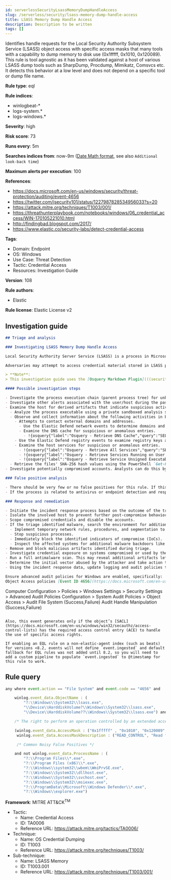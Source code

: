 ```yaml
---
id: serverlessSecurityLsassMemoryDumpHandleAccess
slug: /serverless/security/lsass-memory-dump-handle-access
title: LSASS Memory Dump Handle Access
description: Description to be written
tags: []
---
```


<div id="lsass-memory-dump-handle-access"></div>

Identifies handle requests for the Local Security Authority Subsystem Service (LSASS) object access with specific access masks that many tools with a capability to dump memory to disk use (0x1fffff, 0x1010, 0x120089). This rule is tool agnostic as it has been validated against a host of various LSASS dump tools such as SharpDump, Procdump, Mimikatz, Comsvcs etc. It detects this behavior at a low level and does not depend on a specific tool or dump file name.

**Rule type**: eql

**Rule indices**:

* winlogbeat-*
* logs-system.*
* logs-windows.*

**Severity**: high

**Risk score**: 73

**Runs every**: 5m

**Searches indices from**: now-9m ([Date Math format](((ref))/common-options.html#date-math), see also <DocLink id="serverlessSecurityRulesUiCreate" section="set-the-rules-schedule">`Additional look-back time`</DocLink>)

**Maximum alerts per execution**: 100

**References**:

* https://docs.microsoft.com/en-us/windows/security/threat-protection/auditing/event-4656
* https://twitter.com/jsecurity101/status/1227987828534956033?s=20
* https://attack.mitre.org/techniques/T1003/001/
* https://threathunterplaybook.com/notebooks/windows/06_credential_access/WIN-170105221010.html
* http://findingbad.blogspot.com/2017/
* https://www.elastic.co/security-labs/detect-credential-access

**Tags**:

* Domain: Endpoint
* OS: Windows
* Use Case: Threat Detection
* Tactic: Credential Access
* Resources: Investigation Guide

**Version**: 108

**Rule authors**:

* Elastic

**Rule license**: Elastic License v2

## Investigation guide

```markdown
## Triage and analysis

### Investigating LSASS Memory Dump Handle Access

Local Security Authority Server Service (LSASS) is a process in Microsoft Windows operating systems that is responsible for enforcing security policy on the system. It verifies users logging on to a Windows computer or server, handles password changes, and creates access tokens.

Adversaries may attempt to access credential material stored in LSASS process memory. After a user logs on, the system generates and stores a variety of credential materials in LSASS process memory. This is meant to facilitate single sign-on (SSO) ensuring a user isn’t prompted each time resource access is requested. These credential materials can be harvested by an adversary using administrative user or SYSTEM privileges to conduct lateral movement using [alternate authentication material](https://attack.mitre.org/techniques/T1550/).

> **Note**:
> This investigation guide uses the [Osquery Markdown Plugin](((security-guide))/invest-guide-run-osquery.html) introduced in Elastic Stack version 8.5.0. Older Elastic Stack versions will display unrendered Markdown in this guide.

#### Possible investigation steps

- Investigate the process execution chain (parent process tree) for unknown processes. Examine their executable files for prevalence, whether they are located in expected locations, and if they are signed with valid digital signatures.
- Investigate other alerts associated with the user/host during the past 48 hours.
- Examine the host for derived artifacts that indicate suspicious activities:
  - Analyze the process executable using a private sandboxed analysis system.
  - Observe and collect information about the following activities in both the sandbox and the alert subject host:
    - Attempts to contact external domains and addresses.
      - Use the Elastic Defend network events to determine domains and addresses contacted by the subject process by filtering by the process' `process.entity_id`.
      - Examine the DNS cache for suspicious or anomalous entries.
        - !{osquery{"label":"Osquery - Retrieve DNS Cache","query":"SELECT * FROM dns_cache"}}
    - Use the Elastic Defend registry events to examine registry keys accessed, modified, or created by the related processes in the process tree.
    - Examine the host services for suspicious or anomalous entries.
      - !{osquery{"label":"Osquery - Retrieve All Services","query":"SELECT description, display_name, name, path, pid, service_type, start_type, status, user_account FROM services"}}
      - !{osquery{"label":"Osquery - Retrieve Services Running on User Accounts","query":"SELECT description, display_name, name, path, pid, service_type, start_type, status, user_account FROM services WHERE\nNOT (user_account LIKE '%LocalSystem' OR user_account LIKE '%LocalService' OR user_account LIKE '%NetworkService' OR\nuser_account == null)\n"}}
      - !{osquery{"label":"Osquery - Retrieve Service Unsigned Executables with Virustotal Link","query":"SELECT concat('https://www.virustotal.com/gui/file/', sha1) AS VtLink, name, description, start_type, status, pid,\nservices.path FROM services JOIN authenticode ON services.path = authenticode.path OR services.module_path =\nauthenticode.path JOIN hash ON services.path = hash.path WHERE authenticode.result != 'trusted'\n"}}
  - Retrieve the files' SHA-256 hash values using the PowerShell `Get-FileHash` cmdlet and search for the existence and reputation of the hashes in resources like VirusTotal, Hybrid-Analysis, CISCO Talos, Any.run, etc.
- Investigate potentially compromised accounts. Analysts can do this by searching for login events (for example, 4624) to the target host after the registry modification.

### False positive analysis

- There should be very few or no false positives for this rule. If this activity is expected or noisy in your environment, consider adding exceptions — preferably with a combination of user and command line conditions.
- If the process is related to antivirus or endpoint detection and response solutions, validate that it is installed on the correct path and signed with the company's valid digital signature.

### Response and remediation

- Initiate the incident response process based on the outcome of the triage.
- Isolate the involved host to prevent further post-compromise behavior.
- Scope compromised credentials and disable the accounts.
- If the triage identified malware, search the environment for additional compromised hosts.
  - Implement temporary network rules, procedures, and segmentation to contain the malware.
  - Stop suspicious processes.
  - Immediately block the identified indicators of compromise (IoCs).
  - Inspect the affected systems for additional malware backdoors like reverse shells, reverse proxies, or droppers that attackers could use to reinfect the system.
- Remove and block malicious artifacts identified during triage.
- Investigate credential exposure on systems compromised or used by the attacker to ensure all compromised accounts are identified. Reset passwords for these accounts and other potentially compromised credentials, such as email, business systems, and web services.
- Run a full antimalware scan. This may reveal additional artifacts left in the system, persistence mechanisms, and malware components.
- Determine the initial vector abused by the attacker and take action to prevent reinfection through the same vector.
- Using the incident response data, update logging and audit policies to improve the mean time to detect (MTTD) and the mean time to respond (MTTR).

Ensure advanced audit policies for Windows are enabled, specifically:
Object Access policies [Event ID 4656](https://docs.microsoft.com/en-us/windows/security/threat-protection/auditing/event-4656) (Handle to an Object was Requested)

```
Computer Configuration >
Policies >
Windows Settings >
Security Settings >
Advanced Audit Policies Configuration >
System Audit Policies >
Object Access >
Audit File System (Success,Failure)
Audit Handle Manipulation (Success,Failure)
```

Also, this event generates only if the object’s [SACL](https://docs.microsoft.com/en-us/windows/win32/secauthz/access-control-lists) has the required access control entry (ACE) to handle the use of specific access rights.

If enabling an EQL rule on a non-elastic-agent index (such as beats) for versions <8.2, events will not define `event.ingested` and default fallback for EQL rules was not added until 8.2, so you will need to add a custom pipeline to populate `event.ingested` to @timestamp for this rule to work.
```

## Rule query

```js
any where event.action == "File System" and event.code == "4656" and

    winlog.event_data.ObjectName : (
        "?:\\Windows\\System32\\lsass.exe",
        "\\Device\\HarddiskVolume?\\Windows\\System32\\lsass.exe",
        "\\Device\\HarddiskVolume??\\Windows\\System32\\lsass.exe") and

    /* The right to perform an operation controlled by an extended access right. */

    (winlog.event_data.AccessMask : ("0x1fffff" , "0x1010", "0x120089", "0x1F3FFF") or
     winlog.event_data.AccessMaskDescription : ("READ_CONTROL", "Read from process memory"))

     /* Common Noisy False Positives */

    and not winlog.event_data.ProcessName : (
        "?:\\Program Files\\*.exe",
        "?:\\Program Files (x86)\\*.exe",
        "?:\\Windows\\system32\\wbem\\WmiPrvSE.exe",
        "?:\\Windows\\System32\\dllhost.exe",
        "?:\\Windows\\System32\\svchost.exe",
        "?:\\Windows\\System32\\msiexec.exe",
        "?:\\ProgramData\\Microsoft\\Windows Defender\\*.exe",
        "?:\\Windows\\explorer.exe")

```

**Framework**: MITRE ATT&CK<sup>TM</sup>

* Tactic:
    * Name: Credential Access
    * ID: TA0006
    * Reference URL: https://attack.mitre.org/tactics/TA0006/
* Technique:
    * Name: OS Credential Dumping
    * ID: T1003
    * Reference URL: https://attack.mitre.org/techniques/T1003/
* Sub-technique:
    * Name: LSASS Memory
    * ID: T1003.001
    * Reference URL: https://attack.mitre.org/techniques/T1003/001/

